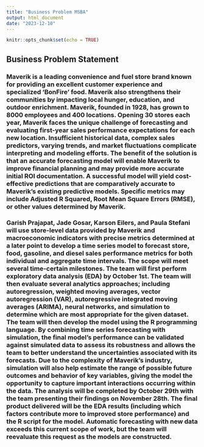 ---
title: "Business Problem MSBA"
output: html_document
date: "2023-12-10"
---

```{r setup, include=FALSE}
knitr::opts_chunk$set(echo = TRUE)
```

## Business Problem Statement

### Maverik is a leading convenience and fuel store brand known for providing an excellent customer experience and specialized ‘BonFire’ food. Maverik also strengthens their communities by impacting local hunger, education, and outdoor enrichment. Maverik, founded in 1928, has grown to 8000 employees and 400 locations. Opening 30 stores each year, Maverik faces the unique challenge of forecasting and evaluating first-year sales performance expectations for each new location. Insufficient historical data, complex sales predictors, varying trends, and market fluctuations complicate interpreting and modeling efforts. The benefit of the solution is that an accurate forecasting model will enable Maverik to improve financial planning and may provide more accurate initial ROI documentation. A successful model will yield cost-effective predictions that are comparatively accurate to Maverik’s existing predictive models. Specific metrics may include Adjusted R Squared, Root Mean Square Errors (RMSE), or other values determined by Maverik.

### Garish Prajapat, Jade Gosar, Karson Eilers, and Paula Stefani will use store-level data provided by Maverik and macroeconomic indicators with precise metrics determined at a later point to develop a time series model to forecast store, food, gasoline, and diesel sales performance metrics for both individual and aggregate time intervals. The scope will meet several time-certain milestones. The team will first perform exploratory data analysis (EDA) by October 1st. The team will then evaluate several analytics approaches; including autoregression, weighted moving averages, vector autoregression (VAR), autoregressive integrated moving averages (ARIMA), neural networks, and simulation to determine which are most appropriate for the given dataset. The team will then develop the model using the R programming language. By combining time series forecasting with simulation, the final model’s performance can be validated against simulated data to assess its robustness and allows the team to better understand the uncertainties associated with its forecasts. Due to the complexity of Maverik’s industry, simulation will also help estimate the range of possible future outcomes and behavior of key variables, giving the model the opportunity to capture important interactions occurring within the data. The analysis will be completed by October 29th with the team presenting their findings on November 28th. The final product delivered will be the EDA results (including which factors contribute more to improved store performance) and the R script for the model. Automatic forecasting with new data exceeds this current scope of work, but the team will reevaluate this request as the models are constructed.





